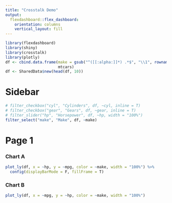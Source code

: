 ```yaml
---
title: "Crosstalk Demo"
output: 
  flexdashboard::flex_dashboard:
    orientation: columns
    vertical_layout: fill
---
```


```r
library(flexdashboard)
library(shiny)
library(crosstalk)
library(plotly)
df <- cbind.data.frame(make = gsub("^([[:alpha:]]*) .*$", "\\1", rownames(mtcars)), 
                       mtcars)
df <- SharedData$new(head(df, 10))
```

Sidebar {.sidebar}
=======================================================================
```r
# filter_checkbox("cyl", "Cylinders", df, ~cyl, inline = T)
# filter_checkbox("gear", "Gears", df, ~gear, inline = T)
# filter_slider("hp", "Horsepower", df, ~hp, width = "100%")
filter_select("make", "Make", df, ~make)
```

Page 1
=======================================================================
### Chart A

```r
plot_ly(df, x = ~hp, y = ~mpg, color = ~make, width = "100%") %>%
  config(displayBarMode = F, fillFrame = T)
```

### Chart B

```r
plot_ly(df, x = ~mpg, y = ~hp, color = ~make, width = "100%")
```

